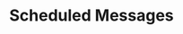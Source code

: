 ---
title: "Scheduled Messages"
description: "Description of your new file."
sidebarTitle: "Scheduled messages"
---